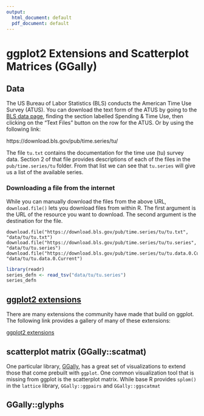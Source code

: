 ```yaml
---
output:
  html_document: default
  pdf_document: default
---
```


# ggplot2 Extensions and Scatterplot Matrices (GGally) {#ggplot-exts}

## Data 

The US Bureau of Labor Statistics (BLS) conducts the American Time Use Survey (ATUS). You can download
the text form of the ATUS by going to the [BLS data page](https://www.bls.gov/data/), finding the
section labelled Spending & Time Use, then clicking on the "Text Files" button on the row for
the ATUS. Or by using the following link:

https://download.bls.gov/pub/time.series/tu/

The file `tu.txt` contains the documentation for the time use (tu) survey data. Section 2 of that file
provides descriptions of each of the files in the `pub/time.series/tu` folder. From that list we can 
see that `tu.series` will give us a list of the available series.

### Downloading a file from the internet

While you can manually download the files from the above URL, `download.file()` lets you download files from within R.
The first argument is the URL of the resource you want to download. The second argument is the destination for the file.

```
download.file("https://download.bls.gov/pub/time.series/tu/tu.txt", "data/tu/tu.txt")
download.file("https://download.bls.gov/pub/time.series/tu/tu.series", "data/tu/tu.series")
download.file("https://download.bls.gov/pub/time.series/tu/tu.data.0.Current", "data/tu/tu.data.0.Current")
```

```r
library(readr)
series_defn <- read_tsv("data/tu/tu.series")
series_defn
```

## [ggplot2 extensions](http://www.ggplot2-exts.org/gallery)

There are many extensions the community have made that build on ggplot. The following link
provides a gallery of many of these extensions: 

[ggplot2 extensions](http://www.ggplot2-exts.org/gallery)

## scatterplot matrix (GGally::scatmat)

One particular library, [GGally](http://ggobi.github.io/ggally/), has a great set of visualizations
to extend those that come prebuilt with `ggplot`. One common visualization tool that is missing from
ggplot is the scatterplot matrix. While base R provides `splom()` in the `lattice` library, `GGally::ggpairs`
and `GGally::ggscatmat`


## GGally::glyphs
